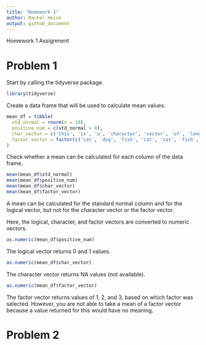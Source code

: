 ```yaml
---
title: "Homework 1"
author: Rachel Heise
output: github_document
---
```


Homework 1 Assignment

# Problem 1

Start by calling the tidyverse package.
```r
library(tidyverse)
```
Create a data frame that will be used to calculate mean values.
```r
mean_df = tibble(
  std_normal = rnorm(n = 10),
  positive_num = c(std_normal > 0),
  char_vector = c('this', 'is', 'a', 'character', 'vector', 'of', 'length', 'ten', 'called', 'char_vector'),
  factor_vector = factor(c('cat', 'dog', 'fish', 'cat', 'cat', 'fish', 'dog', 'dog', 'dog', 'fish'))
)
```
Check whether a mean can be calculated for each column of the data frame.
```r
mean(mean_df$std_normal)
mean(mean_df$positive_num)
mean(mean_df$char_vector)
mean(mean_df$factor_vector)
```

A mean can be calculated for the standard normal column and for the logical vector, but not for the character vector or the factor vector.


Here, the logical, character, and factor vectors are converted to numeric vectors.
```r
as.numeric(mean_df$positive_num)
```
The logical vector returns 0 and 1 values.
```r
as.numeric(mean_df$char_vector)
```
The character vector returns NA values (not available).
```r
as.numeric(mean_df$factor_vector)
```
The factor vector returns values of 1, 2, and 3, based on which factor was selected. However, you are not able to take a mean of a factor vector because a value returned for this would have no meaning.



# Problem 2
